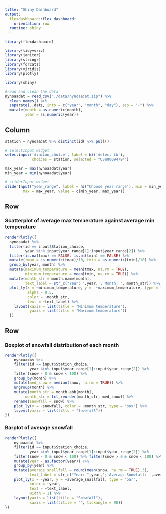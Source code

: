 ```yaml
---
title: "Shiny Dashboard"
output: 
  flexdashboard::flex_dashboard:
    orientation: row
  runtime: shiny
---
```


```r
library(flexdashboard)

library(tidyverse)
library(janitor)
library(stringr)
library(forcats)
library(viridis)
library(plotly)

library(shiny)
```

```r
#read and clean the data
nynoaadat = read_csv("./data/nynoaadat.zip") %>%
  clean_names() %>% 
  separate(.,date, into = c("year", "month", "day"), sep = "-") %>%
  mutate(month = as.numeric(month),
         year = as.numeric(year))
```

Column {.sidebar}
-----------------------------------------------------------------------

```r

station = nynoaadat %>% distinct(id) %>% pull()

# selectInput widget
selectInput("Station_choice", label = h3("Select ID"),
            choices = station, selected = "USW00094794")

max_year = max(nynoaadat$year)
min_year = min(nynoaadat$year)

# sliderInput widget
sliderInput("year_range", label = h3("Choose year range"), min = min_year, 
        max = max_year, value = c(min_year, max_year))
```


Row 
-----------------------------------------------------------------------

### Scatterplot of average max temperature against average min temperature

```r
renderPlotly({
  nynoaadat %>% 
  filter(id == input$Station_choice, 
         year %in% input$year_range[1]:input$year_range[2]) %>%
  filter(is.na(tmax) == FALSE, is.na(tmin) == FALSE) %>% 
  mutate(tmax = as.numeric(tmax)/10, tmin = as.numeric(tmin)/10) %>% 
  group_by(year, month) %>% 
  mutate(maximum_temperature = mean(tmax, na.rm = TRUE),
         minimum_temperature = mean(tmin, na.rm = TRUE)) %>% 
  mutate(month_str = month.name[month],
         text_label = str_c("Year: ",year,'; Month: ', month_str)) %>%
  plot_ly(x = ~minimum_temperature, y =  ~maximum_temperature, type = "scatter", mode = "markers",
          alpha = 0.5, 
          color = ~month_str,
          text = ~text_label) %>% 
    layout(xaxis = list(title = "Minimum temperature"),
           yaxis = list(title = "Maximum temperature"))
  })
```


Row {.tabset .tabset-fade}
-----------------------------------------------------------------------

### Boxplot of snowfall distribution of each month

```r
renderPlotly({
    nynoaadat %>%
    filter(id == input$Station_choice, 
           year %in% input$year_range[1]:input$year_range[2]) %>%
    filter(snow > 0 & snow < 100) %>% 
    group_by(month) %>% 
    mutate(med_snow = median(snow, na.rm = TRUE)) %>% 
    ungroup(month) %>% 
    mutate(month_str = month.abb[month],
         month_str = fct_reorder(month_str, med_snow)) %>% 
    rename(snowfall = snow) %>% 
    plot_ly(y = ~snowfall, color = ~month_str, type = "box") %>%
    layout(yaxis = list(title = "Snowfall"))
})

```


### Barplot of average snowfall

```r
renderPlotly({
    nynoaadat %>%
    filter(id == input$Station_choice, 
           year %in% input$year_range[1]:input$year_range[2]) %>%
    filter(snow > 0 & snow < 100) %>% filter(snow > 0 & snow < 100) %>% 
    mutate(year = as.factor(year)) %>%
    group_by(year) %>% 
    mutate(average_snallfall = round(mean(snow, na.rm = TRUE),3), 
           text_label = str_c("Year: ",year,'; Average Snowfall: ',average_snallfall)) %>%
    plot_ly(x = ~year, y = ~average_snallfall, type = "bar",
           color = ~year, 
           text = ~text_label,
           width = 1) %>%
    layout(yaxis = list(title = "Snowfall"),
           xaxis = list(titile = "", tickangle = 90))
})

```

